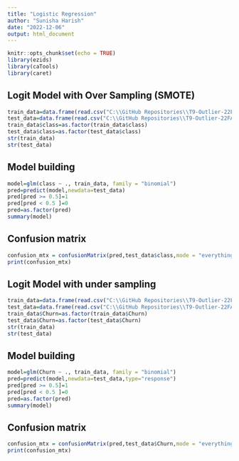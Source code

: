 ```yaml
---
title: "Logistic Regression"
author: "Sunisha Harish"
date: "2022-12-06"
output: html_document
---
```


```r
knitr::opts_chunk$set(echo = TRUE)
library(ezids)
library(caTools)
library(caret)
```

## Logit Model with Over Sampling (SMOTE)

```r
train_data=data.frame(read.csv("C:\\GitHub Repositories\\T9-Outlier-22FA\\Data Preprocessing\\train_smote.csv"))
test_data=data.frame(read.csv("C:\\GitHub Repositories\\T9-Outlier-22FA\\Data Preprocessing\\test_smote.csv"))
train_data$class=as.factor(train_data$class)
test_data$class=as.factor(test_data$class)
str(train_data)
str(test_data)
```

## Model building

```r
model=glm(class ~ ., train_data, family = "binomial")
pred=predict(model,newdata=test_data)
pred[pred >= 0.5]=1         
pred[pred < 0.5 ]=0
pred=as.factor(pred)
summary(model)
```

## Confusion matrix

```r
confusion_mtx = confusionMatrix(pred,test_data$class,mode = "everything")
print(confusion_mtx)
```


## Logit Model with under sampling

```r
train_data=data.frame(read.csv("C:\\GitHub Repositories\\T9-Outlier-22FA\\Data Preprocessing\\train_under.csv"))
test_data=data.frame(read.csv("C:\\GitHub Repositories\\T9-Outlier-22FA\\Data Preprocessing\\test_under.csv"))
train_data$Churn=as.factor(train_data$Churn)
test_data$Churn=as.factor(test_data$Churn)
str(train_data)
str(test_data)
```

## Model building

```r
model=glm(Churn ~ ., train_data, family = "binomial")
pred=predict(model,newdata=test_data,type="response")
pred[pred >= 0.5]=1         
pred[pred < 0.5 ]=0
pred=as.factor(pred)
summary(model)
```


## Confusion matrix

```r
confusion_mtx = confusionMatrix(pred,test_data$Churn,mode = "everything")
print(confusion_mtx)
```





